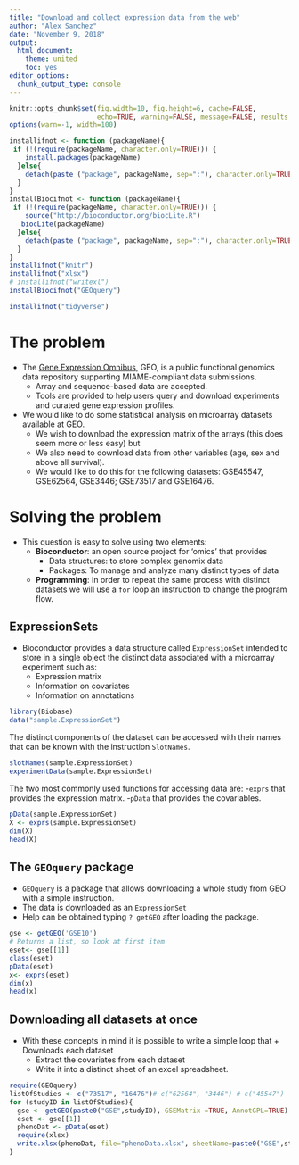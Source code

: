 ```yaml
---
title: "Download and collect expression data from the web"
author: "Alex Sanchez"
date: "November 9, 2018"
output:
  html_document:
    theme: united
    toc: yes
editor_options: 
  chunk_output_type: console
---
```


```r
knitr::opts_chunk$set(fig.width=10, fig.height=6, cache=FALSE, 
                      echo=TRUE, warning=FALSE, message=FALSE, results ='markup')
options(warn=-1, width=100)
```

```r
installifnot <- function (packageName){
 if (!(require(packageName, character.only=TRUE))) {
    install.packages(packageName)
  }else{
    detach(paste ("package", packageName, sep=":"), character.only=TRUE)
  } 
}
installBiocifnot <- function (packageName){
 if (!(require(packageName, character.only=TRUE))) {
    source("http://bioconductor.org/biocLite.R")
   biocLite(packageName)
  }else{
    detach(paste ("package", packageName, sep=":"), character.only=TRUE)
  } 
}
installifnot("knitr")
installifnot("xlsx")
# installifnot("writexl")
installBiocifnot("GEOquery")

installifnot("tidyverse")
```

# The problem

- The  [Gene Expression Omnibus](https://www.ncbi.nlm.nih.gov/geo/), GEO, is a public functional genomics data repository supporting MIAME-compliant data submissions. 
    + Array and sequence-based data are accepted. 
    + Tools are provided to help users query and download experiments and curated gene expression profiles.

- We would like to do some statistical analysis on microarray datasets available at GEO.
    + We wish to download the expression matrix of the arrays (this does seem more or less easy) but 
    + We also need to download data from other variables (age, sex and above all survival).
    + We would like to do this for the following datasets: GSE45547, GSE62564, GSE3446; GSE73517 and GSE16476.

# Solving the problem

- This question is easy to solve using two elements:
    +  **Bioconductor**: an open source project for 'omics' that provides
        - Data structures: to store complex genomix data
        - Packages: To manage and analyze many distinct types of data
    + **Programming**: In order to repeat the same process with distinct datasets we will use a `for` loop an instruction to change the program flow.
        
## ExpressionSets

- Bioconductor provides a data structure called `ExpressionSet` intended to store in a single object the distinct data associated with a microarray experiment such as:
    + Expression matrix
    + Information on covariates
    + Information on annotations

```r
library(Biobase)
data("sample.ExpressionSet")
```

The distinct components of the dataset can be accessed with their names that can be known with the instruction `SlotNames`.
```r
slotNames(sample.ExpressionSet)
experimentData(sample.ExpressionSet)
```
The two most commonly used functions for accessing data are:
-`exprs` that provides the expression matrix.
-`pData` that provides the covariables.

```r
pData(sample.ExpressionSet)
X <- exprs(sample.ExpressionSet)
dim(X)
head(X)
```

## The `GEOquery` package

- `GEOquery` is a package that allows downloading a whole study from GEO with a simple instruction.
- The data is downloaded as an `ExpressionSet`
- Help can be obtained typing `? getGEO` after loading the package.

```r
gse <- getGEO('GSE10')
# Returns a list, so look at first item
eset<- gse[[1]]
class(eset)
pData(eset)
x<- exprs(eset)
dim(x)
head(x)
```

## Downloading all datasets at once

- With these concepts in mind it is possible to write a simple loop that     + Downloads each dataset
    + Extract the covariates from each dataset
    + Write it into a distinct sheet of an excel spreadsheet.
    
  
```r
require(GEOquery)
listOfStudies <- c("73517", "16476")# c("62564", "3446") # c("45547")
for (studyID in listOfStudies){
  gse <- getGEO(paste0("GSE",studyID), GSEMatrix =TRUE, AnnotGPL=TRUE)
  eset <- gse[[1]]
  phenoDat <- pData(eset)
  require(xlsx)
  write.xlsx(phenoDat, file="phenoData.xlsx", sheetName=paste0("GSE",studyID), append=TRUE)
}
```


        



